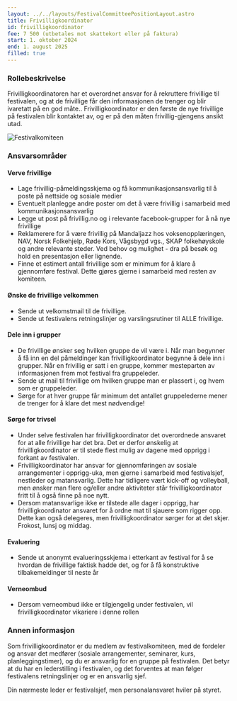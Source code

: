 ```yaml
---
layout: ../../layouts/FestivalCommitteePositionLayout.astro
title: Frivilligkoordinator
id: frivilligkoordinator
fee: 7 500 (utbetales mot skattekort eller på faktura)
start: 1. oktober 2024
end: 1. august 2025
filled: true
---
```


### Rollebeskrivelse

Frivilligkoordinatoren har et overordnet ansvar for å rekruttere frivillige til festivalen, og at de frivillige får den informasjonen de trenger og blir ivaretatt på en god måte..
Frivilligkoordinator er den første de nye frivillige på festivalen blir kontaktet av, og er på den måten frivillig-gjengens ansikt utad.

<img
  src="/festivalkomite/frivilligkoordinator.jpg"
  alt="Festivalkomiteen"
  class="rounded-lg shadow-lg md:max-w-md"
/>

### Ansvarsområder

#### Verve frivillige

- Lage frivillig-påmeldingsskjema og få kommunikasjonsansvarlig til å poste på nettside og sosiale medier
- Eventuelt planlegge andre poster om det å være frivillig i samarbeid med kommunikasjonsansvarlig
- Legge ut post på frivillig.no og i relevante facebook-grupper for å nå nye frivillige
- Reklamerere for å være frivillig på Mandaljazz hos voksenopplæringen, NAV, Norsk Folkehjelp, Røde Kors, Vågsbygd vgs., SKAP folkehøyskole og andre relevante steder. Ved behov og mulighet - dra på besøk og hold en presentasjon eller lignende.
- Finne et estimert antall frivillige som er minimum for å klare å gjennomføre festival. Dette gjøres gjerne i samarbeid med resten av komiteen.

#### Ønske de frivillige velkommen

- Sende ut velkomstmail til de frivillige.
- Sende ut festivalens retningslinjer og varslingsrutiner til ALLE frivillige.

#### Dele inn i grupper

- De frivillige ønsker seg hvilken gruppe de vil være i. Når man begynner å få inn en del påmeldinger kan frivilligkoordinator begynne å dele inn i grupper. Når en frivillig er satt i en gruppe, kommer mesteparten av informasjonen frem mot festival fra gruppeleder.
- Sende ut mail til frivillige om hvilken gruppe man er plassert i, og hvem som er gruppeleder.
- Sørge for at hver gruppe får minimum det antallet gruppelederne mener de trenger for å klare det mest nødvendige!

#### Sørge for trivsel

- Under selve festivalen har frivilligkoordinator det overordnede ansvaret for at alle frivillige har det bra. Det er derfor ønskelig at frivilligkoordinator er til stede flest mulig av dagene med opprigg i forkant av festivalen.
- Frivilligkoordinator har ansvar for gjennomføringen av sosiale arrangementer i opprigg-uka, men gjerne i samarbeid med festivalsjef, nestleder og matansvarlig. Dette har tidligere vært kick-off og volleyball, men ønsker man flere og/eller andre aktiviteter står frivilligkoordinator fritt til å også finne på noe nytt.
- Dersom matansvarlige ikke er tilstede alle dager i opprigg, har frivilligkoordinator ansvaret for å ordne mat til sjauere som rigger opp. Dette kan også delegeres, men frivilligkoordinator sørger for at det skjer. Frokost, lunsj og middag.

#### Evaluering

- Sende ut anonymt evalueringsskjema i etterkant av festival for å se hvordan de frivillige faktisk hadde det, og for å få konstruktive tilbakemeldinger til neste år

#### Verneombud

- Dersom verneombud ikke er tilgjengelig under festivalen, vil frivilligkoordinator vikariere i denne rollen

### Annen informasjon

Som frivilligkoordinator er du medlem av festivalkomiteen, med de fordeler og ansvar det medfører (sosiale arrangementer, seminarer, kurs, planleggingstimer), og du er ansvarlig for en gruppe på festivalen. Det betyr at du har en lederstilling i festivalen, og det forventes at man følger festivalens retningslinjer og er en ansvarlig sjef.

Din nærmeste leder er festivalsjef, men personalansvaret hviler på styret.
